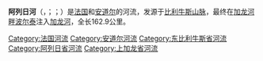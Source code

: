 {{noteTA
|G1=法国地名
|G2=单位
}}
{{Infobox river
| name                = 阿列日河
| native_name         = Ariège
| image               = N20-ariège2.jpg
| image_size          = 
| image_caption       = 流经[[阿克斯莱泰尔姆|阿克斯莱泰尔姆]]的阿列日河
| map                 = Ariège.png
| map_caption         = 阿列日河流域图
| source1_location    = [[波尔塔|波尔塔]]
| source1_coordinates = {{coord|42|31|9|N|1|44|21|E}}
| source1_elevation   = 2470米
| mouth_location      = [[加龙河畔波尔泰|加龙河畔波尔泰]]
| mouth_coordinates   = {{coord|43|31|2|N|1|24|36|E}}
| mouth_elevation     = 140米
| progression         = {{RGaronne}}
| subdivision_type1   = [[世界政區索引|国家]]
| subdivision_name1   = {{FR}}
| length              = {{convert|162.9|km|mi|abbr=on}}
| discharge1_avg      = {{convert|76.4|m3/s|cuft/s|abbr=on}}
| basin_size          = {{convert|4135|km2|mi2|abbr=on}}
}}
'''阿列日河'''（{{lang-fr|Ariège}}，{{IPA-fr|aʁjɛʒ|-|LL-Q150 (fra)-GrandCelinien-Ariège.wav}}；{{lang-oc|Arièja}}；{{lang-ca|Arieja}}）是[[法国|法国]]和[[安道尔|安道尔]]的河流，发源于[[比利牛斯山脉|比利牛斯山脉]]，最终在[[加龙河畔波尔泰|加龙河畔波尔泰]]注入[[加龙河|加龙河]]，全长162.9公里。

{{Authority control}}
{{DEFAULTSORT:Ariège}}
[[Category:法国河流|Category:法国河流]]
[[Category:安道尔河流|Category:安道尔河流]]
[[Category:东比利牛斯省河流|Category:东比利牛斯省河流]]
[[Category:阿列日省河流|Category:阿列日省河流]]
[[Category:上加龙省河流|Category:上加龙省河流]]